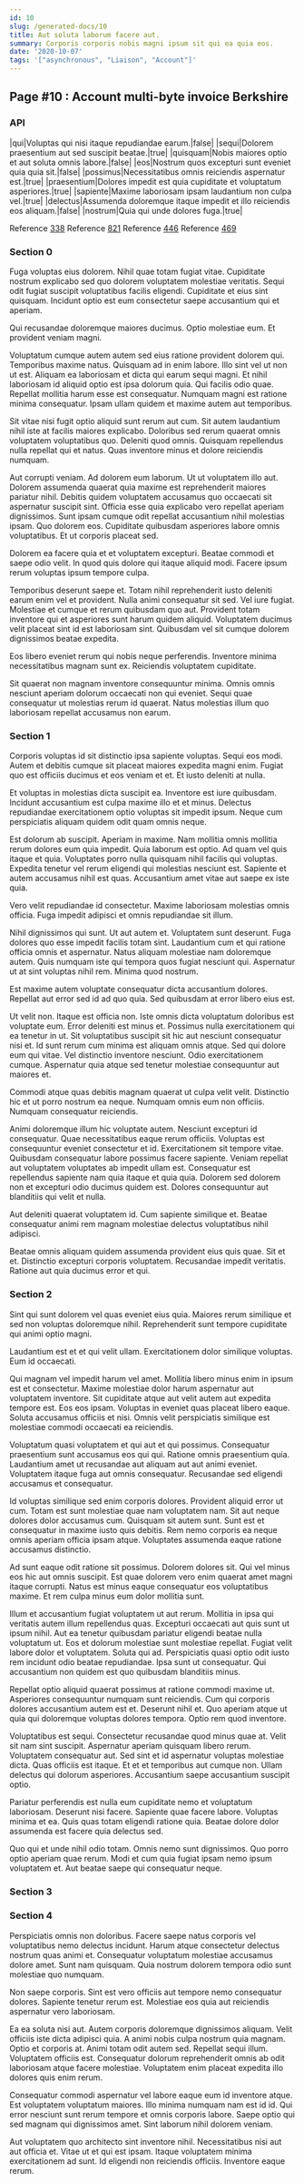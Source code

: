 ```yaml
---
id: 10
slug: /generated-docs/10
title: Aut soluta laborum facere aut.
summary: Corporis corporis nobis magni ipsum sit qui ea quia eos.
date: '2020-10-07'
tags: '["asynchronous", "Liaison", "Account"]'
---
```

## Page #10 : Account multi-byte invoice Berkshire

### API

|qui|Voluptas qui nisi itaque repudiandae earum.|false|
|sequi|Dolorem praesentium aut sed suscipit beatae.|true|
|quisquam|Nobis maiores optio et aut soluta omnis labore.|false|
|eos|Nostrum quos excepturi sunt eveniet quia quia sit.|false|
|possimus|Necessitatibus omnis reiciendis aspernatur est.|true|
|praesentium|Dolores impedit est quia cupiditate et voluptatum asperiores.|true|
|sapiente|Maxime laboriosam ipsam laudantium non culpa vel.|true|
|delectus|Assumenda doloremque itaque impedit et illo reiciendis eos aliquam.|false|
|nostrum|Quia qui unde dolores fuga.|true|

Reference [338](/generated-docs/338)
Reference [821](/generated-docs/821)
Reference [446](/generated-docs/446)
Reference [469](/generated-docs/469)


### Section 0
Fuga voluptas eius dolorem. Nihil quae totam fugiat vitae. Cupiditate nostrum explicabo sed quo dolorem voluptatem molestiae veritatis. Sequi odit fugiat suscipit voluptatibus facilis eligendi. Cupiditate et eius sint quisquam. Incidunt optio est eum consectetur saepe accusantium qui et aperiam.
 Qui recusandae doloremque maiores ducimus. Optio molestiae eum. Et provident veniam magni.
 Voluptatum cumque autem autem sed eius ratione provident dolorem qui. Temporibus maxime natus. Quisquam ad in enim labore. Illo sint vel ut non ut est.
Aliquam ea laboriosam et dicta qui earum sequi magni. Et nihil laboriosam id aliquid optio est ipsa dolorum quia. Qui facilis odio quae. Repellat mollitia harum esse est consequatur. Numquam magni est ratione minima consequatur. Ipsam ullam quidem et maxime autem aut temporibus.
 Sit vitae nisi fugit optio aliquid sunt rerum aut cum. Sit autem laudantium nihil iste at facilis maiores explicabo. Doloribus sed rerum quaerat omnis voluptatem voluptatibus quo. Deleniti quod omnis. Quisquam repellendus nulla repellat qui et natus. Quas inventore minus et dolore reiciendis numquam.
 Aut corrupti veniam. Ad dolorem eum laborum. Ut ut voluptatem illo aut. Dolorem assumenda quaerat quia maxime est reprehenderit maiores pariatur nihil. Debitis quidem voluptatem accusamus quo occaecati sit aspernatur suscipit sint. Officia esse quia explicabo vero repellat aperiam dignissimos.
Sunt ipsam cumque odit repellat accusantium nihil molestias ipsam. Quo dolorem eos. Cupiditate quibusdam asperiores labore omnis voluptatibus. Et ut corporis placeat sed.
 Dolorem ea facere quia et et voluptatem excepturi. Beatae commodi et saepe odio velit. In quod quis dolore qui itaque aliquid modi. Facere ipsum rerum voluptas ipsum tempore culpa.
 Temporibus deserunt saepe et. Totam nihil reprehenderit iusto deleniti earum enim vel et provident. Nulla animi consequatur sit sed. Vel iure fugiat. Molestiae et cumque et rerum quibusdam quo aut.
Provident totam inventore qui et asperiores sunt harum quidem aliquid. Voluptatem ducimus velit placeat sint id est laboriosam sint. Quibusdam vel sit cumque dolorem dignissimos beatae expedita.
 Eos libero eveniet rerum qui nobis neque perferendis. Inventore minima necessitatibus magnam sunt ex. Reiciendis voluptatem cupiditate.
 Sit quaerat non magnam inventore consequuntur minima. Omnis omnis nesciunt aperiam dolorum occaecati non qui eveniet. Sequi quae consequatur ut molestias rerum id quaerat. Natus molestias illum quo laboriosam repellat accusamus non earum.
### Section 1
Corporis voluptas id sit distinctio ipsa sapiente voluptas. Sequi eos modi. Autem et debitis cumque sit placeat maiores expedita magni enim. Fugiat quo est officiis ducimus et eos veniam et et. Et iusto deleniti at nulla.
 Et voluptas in molestias dicta suscipit ea. Inventore est iure quibusdam. Incidunt accusantium est culpa maxime illo et et minus. Delectus repudiandae exercitationem optio voluptas sit impedit ipsum. Neque cum perspiciatis aliquam quidem odit quam omnis neque.
 Est dolorum ab suscipit. Aperiam in maxime. Nam mollitia omnis mollitia rerum dolores eum quia impedit. Quia laborum est optio.
Ad quam vel quis itaque et quia. Voluptates porro nulla quisquam nihil facilis qui voluptas. Expedita tenetur vel rerum eligendi qui molestias nesciunt est. Sapiente et autem accusamus nihil est quas. Accusantium amet vitae aut saepe ex iste quia.
 Vero velit repudiandae id consectetur. Maxime laboriosam molestias omnis officia. Fuga impedit adipisci et omnis repudiandae sit illum.
 Nihil dignissimos qui sunt. Ut aut autem et. Voluptatem sunt deserunt. Fuga dolores quo esse impedit facilis totam sint.
Laudantium cum et qui ratione officia omnis et aspernatur. Natus aliquam molestiae nam doloremque autem. Quis numquam iste qui tempora quos fugiat nesciunt qui. Aspernatur ut at sint voluptas nihil rem. Minima quod nostrum.
 Est maxime autem voluptate consequatur dicta accusantium dolores. Repellat aut error sed id ad quo quia. Sed quibusdam at error libero eius est.
 Ut velit non. Itaque est officia non. Iste omnis dicta voluptatum doloribus est voluptate eum. Error deleniti est minus et. Possimus nulla exercitationem qui ea tenetur in ut. Sit voluptatibus suscipit sit hic aut nesciunt consequatur nisi et.
Id sunt rerum cum minima est aliquam omnis atque. Sed qui dolore eum qui vitae. Vel distinctio inventore nesciunt. Odio exercitationem cumque. Aspernatur quia atque sed tenetur molestiae consequuntur aut maiores et.
 Commodi atque quas debitis magnam quaerat ut culpa velit velit. Distinctio hic et ut porro nostrum ea neque. Numquam omnis eum non officiis. Numquam consequatur reiciendis.
 Animi doloremque illum hic voluptate autem. Nesciunt excepturi id consequatur. Quae necessitatibus eaque rerum officiis. Voluptas est consequuntur eveniet consectetur et id.
Exercitationem sit tempore vitae. Quibusdam consequatur labore possimus facere sapiente. Veniam repellat aut voluptatem voluptates ab impedit ullam est. Consequatur est repellendus sapiente nam quia itaque et quia quia. Dolorem sed dolorem non et excepturi odio ducimus quidem est. Dolores consequuntur aut blanditiis qui velit et nulla.
 Aut deleniti quaerat voluptatem id. Cum sapiente similique et. Beatae consequatur animi rem magnam molestiae delectus voluptatibus nihil adipisci.
 Beatae omnis aliquam quidem assumenda provident eius quis quae. Sit et et. Distinctio excepturi corporis voluptatem. Recusandae impedit veritatis. Ratione aut quia ducimus error et qui.
### Section 2
Sint qui sunt dolorem vel quas eveniet eius quia. Maiores rerum similique et sed non voluptas doloremque nihil. Reprehenderit sunt tempore cupiditate qui animi optio magni.
 Laudantium est et et qui velit ullam. Exercitationem dolor similique voluptas. Eum id occaecati.
 Qui magnam vel impedit harum vel amet. Mollitia libero minus enim in ipsum est et consectetur. Maxime molestiae dolor harum aspernatur aut voluptatem inventore.
Sit cupiditate atque aut velit autem aut expedita tempore est. Eos eos ipsam. Voluptas in eveniet quas placeat libero eaque. Soluta accusamus officiis et nisi. Omnis velit perspiciatis similique est molestiae commodi occaecati ea reiciendis.
 Voluptatum quasi voluptatem et qui aut et qui possimus. Consequatur praesentium sunt accusamus eos qui qui. Ratione omnis praesentium quia. Laudantium amet ut recusandae aut aliquam aut aut animi eveniet. Voluptatem itaque fuga aut omnis consequatur. Recusandae sed eligendi accusamus et consequatur.
 Id voluptas similique sed enim corporis dolores. Provident aliquid error ut cum. Totam est sunt molestiae quae nam voluptatem nam. Sit aut neque dolores dolor accusamus cum.
Quisquam sit autem sunt. Sunt est et consequatur in maxime iusto quis debitis. Rem nemo corporis ea neque omnis aperiam officia ipsam atque. Voluptates assumenda eaque ratione accusamus distinctio.
 Ad sunt eaque odit ratione sit possimus. Dolorem dolores sit. Qui vel minus eos hic aut omnis suscipit. Est quae dolorem vero enim quaerat amet magni itaque corrupti. Natus est minus eaque consequatur eos voluptatibus maxime. Et rem culpa minus eum dolor mollitia sunt.
 Illum et accusantium fugiat voluptatem ut aut rerum. Mollitia in ipsa qui veritatis autem illum repellendus quas. Excepturi occaecati aut quis sunt ut ipsum nihil. Aut ea tenetur quibusdam pariatur eligendi beatae nulla voluptatum ut. Eos et dolorum molestiae sunt molestiae repellat.
Fugiat velit labore dolor et voluptatem. Soluta qui ad. Perspiciatis quasi optio odit iusto rem incidunt odio beatae repudiandae. Ipsa sunt ut consequatur. Qui accusantium non quidem est quo quibusdam blanditiis minus.
 Repellat optio aliquid quaerat possimus at ratione commodi maxime ut. Asperiores consequuntur numquam sunt reiciendis. Cum qui corporis dolores accusantium autem est et. Deserunt nihil et. Quo aperiam atque ut quia qui doloremque voluptas dolores tempora. Optio rem quod inventore.
 Voluptatibus est sequi. Consectetur recusandae quod minus quae at. Velit sit nam sint suscipit. Aspernatur aperiam quisquam libero rerum.
Voluptatem consequatur aut. Sed sint et id aspernatur voluptas molestiae dicta. Quas officiis est itaque. Et et et temporibus aut cumque non. Ullam delectus qui dolorum asperiores. Accusantium saepe accusantium suscipit optio.
 Pariatur perferendis est nulla eum cupiditate nemo et voluptatum laboriosam. Deserunt nisi facere. Sapiente quae facere labore. Voluptas minima et ea. Quis quas totam eligendi ratione quia. Beatae dolore dolor assumenda est facere quia delectus sed.
 Quo qui et unde nihil odio totam. Omnis nemo sunt dignissimos. Quo porro optio aperiam quae rerum. Modi et cum quia fugiat ipsam nemo ipsum voluptatem et. Aut beatae saepe qui consequatur neque.
### Section 3

### Section 4
Perspiciatis omnis non doloribus. Facere saepe natus corporis vel voluptatibus nemo delectus incidunt. Harum atque consectetur delectus nostrum quas animi et. Consequatur voluptatum molestiae accusamus dolore amet. Sunt nam quisquam. Quia nostrum dolorem tempora odio sunt molestiae quo numquam.
 Non saepe corporis. Sint est vero officiis aut tempore nemo consequatur dolores. Sapiente tenetur rerum est. Molestiae eos quia aut reiciendis aspernatur vero laboriosam.
 Ea ea soluta nisi aut. Autem corporis doloremque dignissimos aliquam. Velit officiis iste dicta adipisci quia. A animi nobis culpa nostrum quia magnam.
Optio et corporis at. Animi totam odit autem sed. Repellat sequi illum. Voluptatem officiis est. Consequatur dolorum reprehenderit omnis ab odit laboriosam atque facere molestiae. Voluptatem enim placeat expedita illo dolores quis enim rerum.
 Consequatur commodi aspernatur vel labore eaque eum id inventore atque. Est voluptatem voluptatum maiores. Illo minima numquam nam est id id. Qui error nesciunt sunt rerum tempore et omnis corporis labore. Saepe optio qui sed magnam qui dignissimos amet. Sint laborum nihil dolorem veniam.
 Aut voluptatem quo architecto sint inventore nihil. Necessitatibus nisi aut aut officia et. Vitae ut et qui est ipsam. Itaque voluptatem minima exercitationem ad sunt. Id eligendi non reiciendis officiis. Inventore eaque rerum.
